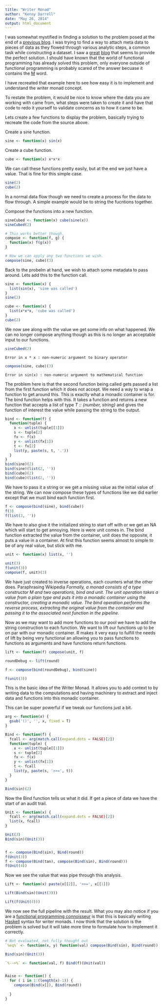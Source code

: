 ```yaml
---
title: "Writer Monad"
author: "Kenny Darrell"
date: "May 26, 2014"
output: html_document
---
```




I was somewhat mystified in finding a solution to the problem posed at the end of a [previous blog](http://darrkj.github.io/blog/I%20Second%20the%20Notion). I was trying to find a way to attach meta data to pieces of data as they flowed through various analytic steps, a common task while constructing a dataset. I saw a [great](https://blog.jcoglan.com/2011/03/05/translation-from-haskell-to-javascript-of-selected-portions-of-the-best-introduction-to-monads-ive-ever-read/) [blog](https://blog.jcoglan.com/2011/03/06/monad-syntax-for-javascript/) that seems to provide the perfect solution. I should have known that the world of functional programming has already solved this problem, only everyone outside of functional programming is probably scared of the answer becuase it contains the [M](http://en.wikipedia.org/wiki/Monad_(functional_programming)) word.
 
I have recreated that example here to see how easy it is to implement and understand the writer monad concept.

To restate the problem, it would be nice to know where the data you are working with came from, what steps were taken to create it and have that code to redo it yourself to validate concerns as to how it came to be.

Lets create a few functions to display the problem, basically trying to recreate the code from the source above.

Create a sine function.
```r
sine <- function(x) sin(x)
```
Create a cube function.
```r
cube <- function(x) x*x*x
```

We can call these functions pretty easily, but at the end we just have a value. That is fine for this simple case.
```r
sine(2)
cube(2)
```

In a normal data flow though we need to create a process for the data to flow through. A simple example would be to string the fucntions together.

Compose the functions into a new function.
```r
sineCubed <- function(x) cube(sine(x))
sineCubed(2)

# This works better though.
compose <- function(f, g) {
  function(x) f(g(x))
}

# Now we can apply any two functions we wish.
compose(sine, cube)(3)
```

Back to the probelm at hand, we wish to attach some metadata to pass around. Lets add this to the function call.

```r
sine <- function(x) {
  list(sin(x), 'sine was called')
}
sine(2)

cube <- function(x) {
  list(x*x*x, 'cube was called')
}
cube(2)
```

We now see along with the value we get some info on what happened. We can no longer compose anything though as this is no longer an acceptable input to our functions.

```r
sineCubed(2)
```
```
Error in x * x : non-numeric argument to binary operator
```
```r
compose(sine, cube)(3)
```
```
Error in sin(x) : non-numeric argument to mathematical function
```

The problem here is that the second function being called gets passed a list from the first function which it does not accept. We need a way to wrap a function to get around this. This is exactly what a monadic container is for. The bind function helps with this. It takes a function and returns a new function that accepts a list of type *T :: {number, string}* and gives the function of interest the value while passing the string to the output.

```r
bind <- function(f) {
  function(tuple) {
    x <- unlist(tuple[[1]])
    s <- tuple[2]
    fx <- f(x)
    y <- unlist(fx[1])
    t <- fx[2]
    list(y, paste(s, t, '.'))
  }
}
bind(sine)(2)
bind(sine)(list(2, ''))
bind(cube)(2)
bind(cube)(list(2, ''))
```

We have to pass it a string or we get a missing value as the initial value of the string.  We can now compose these types of functions like we did earlier except that we must bind each function first.

```r
f <- compose(bind(sine), bind(cube))
f(3)
f(list(3, ''))
```

We have to also give it the initialized string to start off with or we get an NA which will start to get annoying. Here is were unit comes in. The bind function extracted the value from the container, unit does the opposite, it puts a value in a container. At first this function seems almost to simple to be of any real value, but stick with me.

```r
unit <- function(x) list(x, '')

unit(3)
f(unit(3))
compose(f, unit)(3)
```

We have just created to inverse operations, each counters what the other does. Paraphrasing Wikipedia *Formally, a monad consists of a type constructor M and two operations, bind and unit. The unit operation takes a value from a plain type and puts it into a monadic container using the constructor, creating a monadic value. The bind operation performs the reverse process, extracting the original value from the container and passing it to the associated next function in the pipeline.*


Now as we may want to add more functions to our pool we have to add the string construction to each function. We want to lift our functions up to be on par with our monadic container. R makes it very easy to fulfill the needs of lift by being very functional an allowing you to pass functions to functions as arguments and have functions return functions.

```r
lift <- function(f) compose(unit, f)

roundDebug <- lift(round)

f <- compose(bind(roundDebug), bind(sine))

f(unit(3))

```

This is the basic idea of the Writer Monad. It allows you to add context to by writing data to the computations and having machinery to extract and inject data and functions into this monadic container.

This can be super powerful if we tweak our functions just a bit.
```r
arg <- function(x) {
  gsub('()', '', x, fixed = T)
}

Bind <- function(f) {
  fcall <- arg(match.call(expand.dots = FALSE)[2])
  function(tuple) {
    x <- unlist(tuple[[1]])
    s <- tuple[2]
    fx <- f(x)
    y <- unlist(fx[1])
    t <- fcall
    list(y, paste(s, '>>=', t))
  }
}

Bind(sin)(2)
```

Now the Bind function tells us what it did. If get a piece of data we have the start of an audit trail.

```r
Unit <- function(x) {
  fcall <- arg(match.call(expand.dots = FALSE)[2])
  list(x, fcall)
}

Unit(3)
Bind(sin)(Unit(3))


f <- compose(Bind(sin), Bind(round))
f(Unit(3))
f <- compose(Bind(tan), compose(Bind(sin), Bind(round)))
f(Unit(4))
```

Now we see the value that was pipe through this analysis.

```r
Lift <- function(x) paste(x[[2]], '>>=', x[[1]])

Lift(Bind(sin)(Unit(3)))

Lift(f(Unit(4)))
```

We now see the full pipeline with the result. What you may also notice if you are a [functional programming connoisseur](http://blog.sigfpe.com/2006/08/you-could-have-invented-monads-and.html) is that this is basically writing [Haskell](http://www.haskell.org/haskellwiki/Haskell) syntax for writer monads. I now think that the solution is the problem is solved but it will take more time to formulate how to implement it correctly. 


```r
# Not evaluated, not fully thought out
`%eq%` <- function(x, y) function(val) compose(Bind(sin), Bind(round))

Bind(sin)(Unit(3))

`%-->%` <- function(val, f) Bind(f)(Unit(val))


Raise <- function() {
  for ( i in 1:(length(x)-1)) {
    compose(Bind(x[]), Bind(round))
    
  }
}
```
